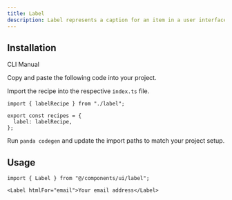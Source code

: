 ```yaml
---
title: Label
description: Label represents a caption for an item in a user interface.
---
```


<ComponentPreview name="label-demo" />

## Installation

<InstallationTabs>

<TabsList>
  <TabsTrigger value="cli">CLI</TabsTrigger>
  <TabsTrigger value="manual">Manual</TabsTrigger>
</TabsList>

<TabsContent value="cli">

<PackageRunner command="nore-ui@latest add label" />

</TabsContent>

<TabsContent value="manual">

<Steps>

<Step>Copy and paste the following code into your project.</Step>

<ComponentSource name="label.ts" type="recipe" />

<ComponentSource name="label.tsx" type="component" />

<Step>Import the recipe into the respective `index.ts` file.</Step>

```tsx
import { labelRecipe } from "./label";

export const recipes = {
  label: labelRecipe,
};
```

<Step>Run `panda codegen` and update the import paths to match your project setup.</Step>

</Steps>

</TabsContent>

</InstallationTabs>

## Usage

```tsx
import { Label } from "@/components/ui/label";
```

```tsx
<Label htmlFor="email">Your email address</Label>
```
